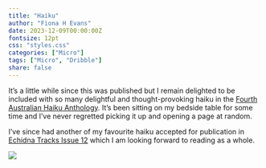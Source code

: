 ```yaml
---
title: "Haiku"
author: "Fiona H Evans"
date: 2023-12-09T00:00:00Z
fontsize: 12pt
css: "styles.css"
categories: ["Micro"]
tags: ["Micro", "Dribble"] 
share: false
---
```


It's a little while since this was published but I remain delighted to be included with
so many delightful and thought-provoking haiku in the [Fourth Australian Haiku Anthology](https://shop.fortysouth.com.au/products/under-the-same-moon-fourth-australian-haiku-anthology-eds-lyn-reeves-vanessa-proctor-rob-scott). It's been sitting on my bedside table for some time and I've never regretted
picking it up and opening a page at random.

I've since had another of my favourite haiku accepted for publication in
[Echidna Tracks Issue 12](https://echidnatracks.com/) which I am looking forward to reading as 
a whole. 


![](/media/img/haiku_anthology.jpg)








